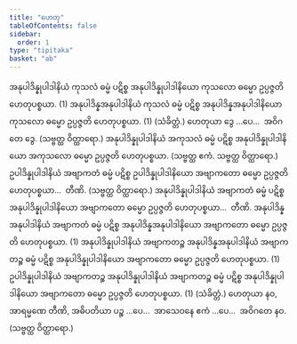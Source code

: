 ```yaml
---
title: "ဟေတု"
tableOfContents: false
sidebar:
  order: 1
type: "tipitaka"
basket: "ab"
---
```



<DynamicBreadcrumb />

<Division number="8">

<Paragraph number="318">
အနုပါဒိန္နုပါဒါနိယံ ကုသလံ ဓမ္မံ ပဋိစ္စ အနုပါဒိန္နုပါဒါနိယော ကုသလော ဓမ္မော ဥပ္ပဇ္ဇတိ ဟေတုပစ္စယာ. (1)
</Paragraph>

<Paragraph number="319">
အနုပါဒိန္နအနုပါဒါနိယံ ကုသလံ ဓမ္မံ ပဋိစ္စ အနုပါဒိန္နအနုပါဒါနိယော ကုသလော ဓမ္မော ဥပ္ပဇ္ဇတိ ဟေတုပစ္စယာ. (1) (သံခိတ္တံ.)
</Paragraph>

<Paragraph number="320">
ဟေတုယာ ဒွေ …ပေ…  အဝိဂတေ ဒွေ. (သဗ္ဗတ္ထ ဝိတ္ထာရော.)
</Paragraph>

<Paragraph number="321">
အနုပါဒိန္နုပါဒါနိယံ အကုသလံ ဓမ္မံ ပဋိစ္စ အနုပါဒိန္နုပါဒါနိယော အကုသလော ဓမ္မော ဥပ္ပဇ္ဇတိ ဟေတုပစ္စယာ. (သဗ္ဗတ္ထ ဧကံ. သဗ္ဗတ္ထ ဝိတ္ထာရော.)
</Paragraph>

</Division>
<Division number="9">

<Paragraph number="322">
ဥပါဒိန္နုပါဒါနိယံ အဗျာကတံ ဓမ္မံ ပဋိစ္စ ဥပါဒိန္နုပါဒါနိယော အဗျာကတော ဓမ္မော ဥပ္ပဇ္ဇတိ ဟေတုပစ္စယာ…  တီဏိ. (သဗ္ဗတ္ထ ဝိတ္ထာရော.)
</Paragraph>

<Paragraph number="323">
အနုပါဒိန္နုပါဒါနိယံ အဗျာကတံ ဓမ္မံ ပဋိစ္စ အနုပါဒိန္နုပါဒါနိယော အဗျာကတော ဓမ္မော ဥပ္ပဇ္ဇတိ ဟေတုပစ္စယာ…  တီဏိ.
</Paragraph>

<Paragraph number="324">
အနုပါဒိန္နအနုပါဒါနိယံ အဗျာကတံ ဓမ္မံ ပဋိစ္စ အနုပါဒိန္နအနုပါဒါနိယော အဗျာကတော ဓမ္မော ဥပ္ပဇ္ဇတိ ဟေတုပစ္စယာ. (1)
</Paragraph>

<Paragraph number="325">
အနုပါဒိန္နုပါဒါနိယံ အဗျာကတဉ္စ အနုပါဒိန္နအနုပါဒါနိယံ အဗျာကတဉ္စ ဓမ္မံ ပဋိစ္စ အနုပါဒိန္နုပါဒါနိယော အဗျာကတော ဓမ္မော ဥပ္ပဇ္ဇတိ ဟေတုပစ္စယာ. (1)
</Paragraph>

<Paragraph number="326">
ဥပါဒိန္နုပါဒါနိယံ အဗျာကတဉ္စ အနုပါဒိန္နုပါဒါနိယံ အဗျာကတဉ္စ ဓမ္မံ ပဋိစ္စ အနုပါဒိန္နုပါဒါနိယော အဗျာကတော ဓမ္မော ဥပ္ပဇ္ဇတိ ဟေတုပစ္စယာ. (1) (သံခိတ္တံ.)
</Paragraph>

<Paragraph number="327">
ဟေတုယာ နဝ, အာရမ္မဏေ တီဏိ, အဓိပတိယာ ပဉ္စ …ပေ…  အာသေဝနေ ဧကံ …ပေ…  အဝိဂတေ နဝ. (သဗ္ဗတ္ထ ဝိတ္ထာရော.)
</Paragraph>
</Division>